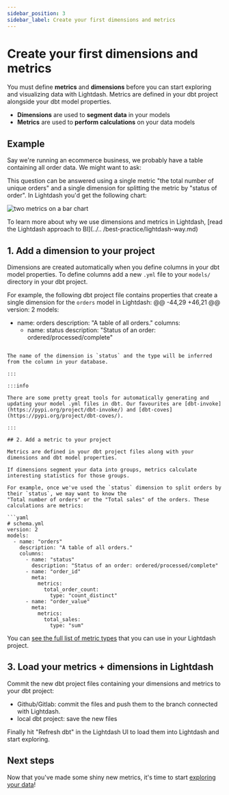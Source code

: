 ```yaml
---
sidebar_position: 3
sidebar_label: Create your first dimensions and metrics
---
```


# Create your first dimensions and metrics


You must define **metrics** and **dimensions** before you can start exploring and visualizing data with Lightdash.
Metrics are defined in your dbt project alongside your dbt model properties.

* **Dimensions** are used to **segment data** in your models
* **Metrics** are used to **perform calculations** on your data models

## Example

Say we're running an ecommerce business, we probably have a table containing all order data. We might want to
ask:

<div style={{textAlign: 'center', paddingBottom: 30, paddingTop: 10}}>
  <DataQuestion width="70%"/>
</div>

This question can be answered using a single metric "the total number of unique orders" and a single dimension for
splitting the metric by "status of order". In Lightdash you'd get the following chart:

![two metrics on a bar chart](./assets/metric-on-bar-chart.png)

To learn more about why we use dimensions and metrics in Lightdash, [read the Lightdash approach to BI](../..
/best-practice/lightdash-way.md)

## 1. Add a dimension to your project

Dimensions are created automatically when you define columns in your dbt model properties. To define columns add a
new `.yml` file to your `models/` directory in your dbt project.

For example, the following dbt project file contains properties that create a single dimension for the `orders` model in Lightdash:
	@@ -44,29 +46,21 @@ version: 2
models:
  - name: orders
    description: "A table of all orders."
    columns:
      - name: status
        description: "Status of an order: ordered/processed/complete"
```

The name of the dimension is `status` and the type will be inferred from the column in your database.

:::

:::info

There are some pretty great tools for automatically generating and updating your model .yml files in dbt. Our favourites are [dbt-invoke](https://pypi.org/project/dbt-invoke/) and [dbt-coves](https://pypi.org/project/dbt-coves/).

:::

## 2. Add a metric to your project

Metrics are defined in your dbt project files along with your dimensions and dbt model properties.

If dimensions segment your data into groups, metrics calculate interesting statistics for those groups.

For example, once we've used the `status` dimension to split orders by their `status`, we may want to know the
"Total number of orders" or the "Total sales" of the orders. These calculations are metrics:

```yaml
# schema.yml
version: 2
models:
  - name: "orders"
    description: "A table of all orders."
    columns:
      - name: "status"
        description: "Status of an order: ordered/processed/complete"
      - name: "order_id"
        meta:
          metrics:
            total_order_count:
              type: "count_distinct"
      - name: "order_value"
        meta:
          metrics:
            total_sales:
              type: "sum"
```
You can [see the full list of metric types](../../references/metrics.md) that you can use in your Lightdash project.

## 3. Load your metrics + dimensions in Lightdash

Commit the new dbt project files containing your dimensions and metrics to your dbt project:

* Github/Gitlab: commit the files and push them to the branch connected with Lightdash.
* local dbt project: save the new files

Finally hit "Refresh dbt" in the Lightdash UI to load them into Lightdash and start exploring.

## Next steps

Now that you've made some shiny new metrics, it's time to start [exploring your data](../get-started/exploring-data/using-explores.md)!
